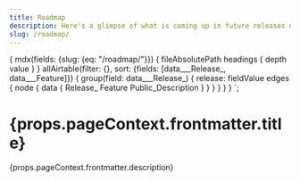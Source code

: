 ```yaml
---
title: Roadmap
description: Here's a glimpse of what is coming up in future releases of Paste. Unless explicitly mentioned, all roadmap dates are tentative and subject to change.
slug: /roadmap/
---
```


  {
    mdx(fields: {slug: {eq: "/roadmap/"}}) {
      fileAbsolutePath
      headings {
        depth
        value
      }
    }
    allAirtable(filter: {}, sort: {fields: [data___Release_, data___Feature]}) {
      group(field: data___Release_) {
        release: fieldValue
        edges {
          node {
            data {
              Release_
              Feature
              Public_Description
            }
          }
        }
      }
    }
  }
`;

<contentwrapper>

<TableOfContents headings={props.data.mdx.headings} />

<content>

<h1>{props.pageContext.frontmatter.title}</h1>

<p>{props.pageContext.frontmatter.description}</p>

<Roadmap data={props.data.allAirtable.group} />

</content>

</contentwrapper>
